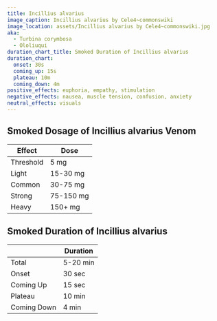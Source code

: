 ```yaml
---
title: Incillius alvarius
image_caption: Incillius alvarius by Cele4~commonswiki
image_location: assets/Incillius alvarius by Cele4~commonswiki.jpg
aka:
  - Turbina corymbosa
  - Ololiuqui
duration_chart_title: Smoked Duration of Incillius alvarius
duration_chart:
  onset: 30s
  coming_up: 15s
  plateau: 10m
  coming_down: 4m
positive_effects: euphoria, empathy, stimulation
negative_effects: nausea, muscle tension, confusion, anxiety
neutral_effects: visuals
---
```


## Smoked Dosage of Incillius alvarius Venom
| Effect | Dose |
| --- | --- |
| Threshold | 5 mg |
| Light | 15-30 mg |
| Common | 30-75 mg |
| Strong | 75-150 mg |
| Heavy | 150+ mg |

## Smoked Duration of Incillius alvarius
|  | Duration |
| --- | --- |
| Total | 5-20 min |
| Onset | 30 sec |
| Coming Up | 15 sec |
| Plateau | 10 min |
| Coming Down | 4 min |






